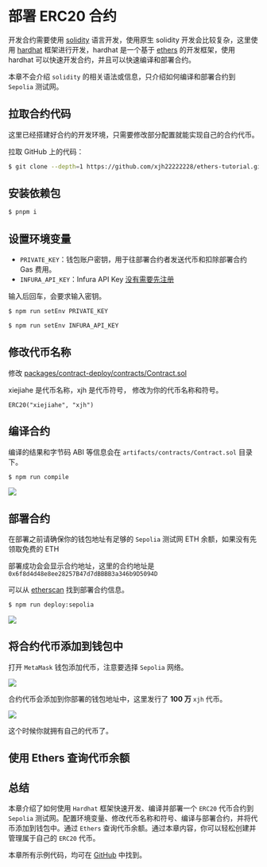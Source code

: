 
# 部署 ERC20 合约

开发合约需要使用 [solidity](https://docs.soliditylang.org/zh-cn) 语言开发，使用原生 solidity 开发会比较复杂，这里使用 [hardhat](https://hardhat.org/) 框架进行开发，hardhat 是一个基于 [ethers](https://docs.ethers.io/v5/) 的开发框架，使用 hardhat 可以快速开发合约，并且可以快速编译和部署合约。

本章不会介绍 `solidity` 的相关语法或信息，只介绍如何编译和部署合约到 `Sepolia` 测试网。

## 拉取合约代码

这里已经搭建好合约的开发环境，只需要修改部分配置就能实现自己的合约代币。

拉取 GitHub 上的代码：

```bash
$ git clone --depth=1 https://github.com/xjh22222228/ethers-tutorial.git
```

## 安装依赖包

```bash
$ pnpm i
```

## 设置环境变量

- `PRIVATE_KEY`：钱包账户密钥，用于往部署合约者发送代币和扣除部署合约 Gas 费用。
- `INFURA_API_KEY`：Infura API Key [没有需要先注册](https://www.infura.io/zh)

输入后回车，会要求输入密钥。

```bash
$ npm run setEnv PRIVATE_KEY
```

```bash
$ npm run setEnv INFURA_API_KEY
```

## 修改代币名称

修改 [packages/contract-deploy/contracts/Contract.sol](https://github.com/xjh22222228/ethers-tutorial/blob/main/packages/contract-deploy/contracts/Contract.sol)

xiejiahe 是代币名称，xjh 是代币符号， 修改为你的代币名称和符号。

```sol
ERC20("xiejiahe", "xjh")
```

## 编译合约

编译的结果和字节码 ABI 等信息会在 `artifacts/contracts/Contract.sol` 目录下。

```bash
$ npm run compile
```

![](./img/0.png)

## 部署合约

在部署之前请确保你的钱包地址有足够的 `Sepolia` 测试网 ETH 余额，如果没有先领取免费的 <Link to="/docs/other/faucet/">ETH</Link>

部署成功会会显示合约地址，这里的合约地址是 `0x6f8d4d48e8ee28257B47d7dBBBB3a346b9D5094D`

可以从 [etherscan](https://sepolia.etherscan.io/token/0x6f8d4d48e8ee28257B47d7dBBBB3a346b9D5094D) 找到部署合约信息。

```bash
$ npm run deploy:sepolia
```

![](./img/1.png)

## 将合约代币添加到钱包中

打开 `MetaMask` 钱包添加代币，注意要选择 `Sepolia` 网络。

![](./img/2.png)

合约代币会添加到你部署的钱包地址中，这里发行了 **100 万** `xjh` 代币。

![](./img/3.png)

这个时候你就拥有自己的代币了。

## 使用 Ethers 查询代币余额


<Contract />

## 总结

本章介绍了如何使用 `Hardhat` 框架快速开发、编译并部署一个 `ERC20` 代币合约到 `Sepolia` 测试网。配置环境变量、修改代币名称和符号、编译与部署合约，并将代币添加到钱包中。通过 `Ethers` 查询代币余额。通过本章内容，你可以轻松创建并管理属于自己的 `ERC20` 代币。

本章所有示例代码，均可在 [GitHub](https://github.com/xjh22222228/ethers-tutorial/blob/main/packages/contract-deploy) 中找到。
